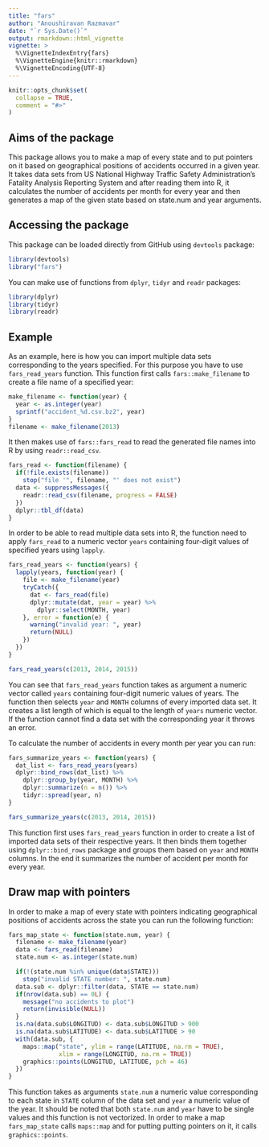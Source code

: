```yaml
---
title: "fars"
author: "Anoushiravan Razmavar"
date: "`r Sys.Date()`"
output: rmarkdown::html_vignette
vignette: >
  %\VignetteIndexEntry{fars}
  %\VignetteEngine{knitr::rmarkdown}
  %\VignetteEncoding{UTF-8}
---
```


```r
knitr::opts_chunk$set(
  collapse = TRUE,
  comment = "#>"
)
```

## Aims of the package

This package allows you to make a map of every state and to put pointers on it 
based on geographical positions of accidents occurred in a given year. It takes
data sets from US National Highway Traffic Safety Administration's Fatality 
Analysis Reporting System and after reading them into R, it calculates the 
number of accidents per month for every year and then generates a map of the 
given state based on state.num and year arguments. 

## Accessing the package

This package can be loaded directly from GitHub using `devtools` package: 

```r
library(devtools)
library("fars")
```

You can make use of functions from `dplyr`, `tidyr` and `readr` packages:

```r
library(dplyr)
library(tidyr)
library(readr)
```

## Example

As an example, here is how you can import multiple data sets corresponding to 
the years specified. For this purpose you have to use `fars_read_years` function.
This function first calls `fars::make_filename` to create a file name of a 
specified year:

```r
make_filename <- function(year) {
  year <- as.integer(year)
  sprintf("accident_%d.csv.bz2", year)
}
filename <- make_filename(2013)
```

It then makes use of `fars::fars_read` to read the generated file names into R by
using `readr::read_csv`.

```r
fars_read <- function(filename) {
  if(!file.exists(filename))
    stop("file '", filename, "' does not exist")
  data <- suppressMessages({
    readr::read_csv(filename, progress = FALSE)
  })
  dplyr::tbl_df(data)
}
```

In order to be able to read multiple data sets into R, the function need to apply `fars_read` to a numeric vector `years` containing four-digit values of specified
years using `lapply`.

```r
fars_read_years <- function(years) {
  lapply(years, function(year) {
    file <- make_filename(year)
    tryCatch({
      dat <- fars_read(file)
      dplyr::mutate(dat, year = year) %>%
        dplyr::select(MONTH, year)
    }, error = function(e) {
      warning("invalid year: ", year)
      return(NULL)
    })
  })
}

fars_read_years(c(2013, 2014, 2015))
```

You can see that `fars_read_years` function takes as argument a numeric 
vector called `years` containing four-digit numeric values of years.  The 
function then selects `year` and `MONTH` columns of every imported data set. 
It creates a list length of which is equal to the length of `years` numeric 
vector. If the function cannot find a data set with the corresponding year 
it throws an error. 

To calculate the number of accidents in every month per year you can run:

```r
fars_summarize_years <- function(years) {
  dat_list <- fars_read_years(years)
  dplyr::bind_rows(dat_list) %>%
    dplyr::group_by(year, MONTH) %>%
    dplyr::summarize(n = n()) %>%
    tidyr::spread(year, n)
}

fars_summarize_years(c(2013, 2014, 2015))
```

This function first uses `fars_read_years` function in order to create a list 
of imported data sets of their respective years. It then binds them together 
using `dplyr::bind_rows` package and groups them based on `year` and `MONTH`
columns. In the end it summarizes the number of accident per month for every
year.

## Draw map with pointers

In order to make a map of every state with pointers indicating geographical 
positions of accidents across the state you can run the following function:

```r
fars_map_state <- function(state.num, year) {
  filename <- make_filename(year)
  data <- fars_read(filename)
  state.num <- as.integer(state.num)

  if(!(state.num %in% unique(data$STATE)))
    stop("invalid STATE number: ", state.num)
  data.sub <- dplyr::filter(data, STATE == state.num)
  if(nrow(data.sub) == 0L) {
    message("no accidents to plot")
    return(invisible(NULL))
  }
  is.na(data.sub$LONGITUD) <- data.sub$LONGITUD > 900
  is.na(data.sub$LATITUDE) <- data.sub$LATITUDE > 90
  with(data.sub, {
    maps::map("state", ylim = range(LATITUDE, na.rm = TRUE),
              xlim = range(LONGITUD, na.rm = TRUE))
    graphics::points(LONGITUD, LATITUDE, pch = 46)
  })
}
```

This function takes as arguments `state.num` a numeric value corresponding to 
each state in `STATE` column of the data set and `year` a numeric value of 
the year. It should be noted that both `state.num` and `year` have to be single
values and this function is not vectorized. 
In order to make a map `fars_map_state` calls `maps::map` and for putting
putting pointers on it, it calls `graphics::points`.
